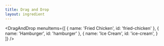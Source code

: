 ```yaml
---
title: Drag and Drop
layout: ingredient
---
```




<DragAndDrop menuItems={[
  {
    name: 'Fried Chicken',
    id: 'fried-chicken'
  },
  {
    name: 'Hamburger',
    id: 'hamburger'
  },
  {
    name: 'Ice Cream',
    id: 'ice-cream',
  }
]} />